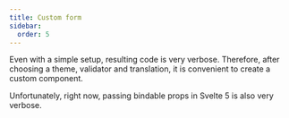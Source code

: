 ```yaml
---
title: Custom form
sidebar:
  order: 5
---
```




Even with a simple setup, resulting code is very verbose.
Therefore, after choosing a theme, validator and translation, it is convenient to create a custom component.

Unfortunately, right now, passing bindable props in Svelte 5 is also very verbose.

<Code code={customFormCode} lang="svelte" title="custom-form.svelte" />
